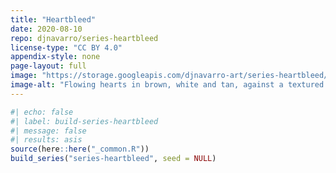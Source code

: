 ```yaml
---
title: "Heartbleed"
date: 2020-08-10
repo: djnavarro/series-heartbleed
license-type: "CC BY 4.0"
appendix-style: none
page-layout: full
image: "https://storage.googleapis.com/djnavarro-art/series-heartbleed/800/turmite_59_000000.png"
image-alt: "Flowing hearts in brown, white and tan, against a textured background"
---
```

   
::: {.grid}
  
```r
#| echo: false
#| label: build-series-heartbleed
#| message: false
#| results: asis
source(here::here("_common.R"))
build_series("series-heartbleed", seed = NULL)
```
   
:::
   
